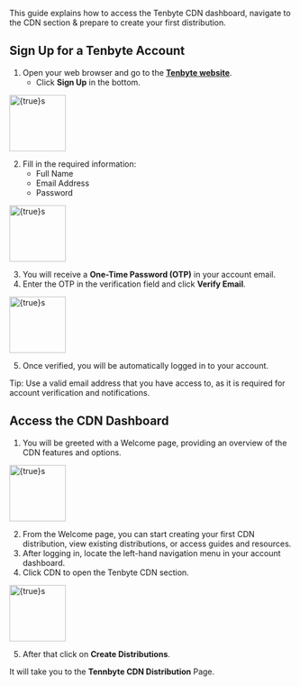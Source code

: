 This guide explains how to access the Tenbyte CDN dashboard, navigate to the CDN section & prepare to create your first distribution.

## Sign Up for a Tenbyte Account
1. Open your web browser and go to the [**Tenbyte website**](https://console.tenbyte.io/sign-in?redirect=%2F).
    - Click **Sign Up** in the bottom.

<img
  src="accessing-cdn/01.png"
  alt={true}s
  width="100"
/>

2. Fill in the required information:
    - Full Name
    - Email Address
    - Password

<img
  src="accessing-cdn/01.png"
  alt={true}s
  width="100"
/>

3. You will receive a **One-Time Password (OTP)** in your account email.
4. Enter the OTP in the verification field and click **Verify Email**.

<img
  src="accessing-cdn/02.png"
  alt={true}s
  width="100"
/>

5. Once verified, you will be automatically logged in to your account.

<Callout type="note">
    Tip: Use a valid email address that you have access to, as it is required for account verification and notifications.
</Callout>

## Access the CDN Dashboard
1. You will be greeted with a Welcome page, providing an overview of the CDN features and options. 

<img
  src="accessing-cdn/03.png"
  alt={true}s
  width="100"
/>

2. From the Welcome page, you can start creating your first CDN distribution, view existing distributions, or access guides and resources.
3. After logging in, locate the left-hand navigation menu in your account dashboard.
4. Click CDN to open the Tenbyte CDN section.

<img
  src="accessing-cdn/04.png"
  alt={true}s
  width="100"
/>

5. After that click on **Create Distributions**.

It will take you to the **Tennbyte CDN Distribution** Page.
